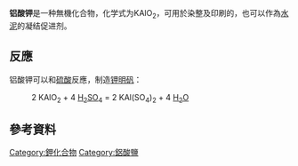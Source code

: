{{Chembox
| verifiedrevid = 414434037
| ImageFile = Potassium_aluminate.png
| ImageSize = 
| Reference = <ref name="hand">
{{cite book  | last = Lide | first = David R. | year = 1998
 | title = Handbook of Chemistry and Physics
 | edition = 87 | volume = 
 | location = Boca Raton, FL
 | publisher = CRC Press
 | isbn = 0-8493-0594-2 | pages = 4–76}}</ref>
| IUPACName = 铝酸钾
| OtherNames = 偏铝酸钾
| Section1 = {{Chembox Identifiers
| CASNo = 12003-63-3
| CASNo_Ref = {{cascite|correct|??}}
|  PubChem  =  
|  SMILES  =  
}}
| Section2 = {{Chembox Properties
| Formula = KAlO<sub>2</sub>
| MolarMass = 98.08
| Appearance = 
| Density = 
| MeltingPt = 
| BoilingPt = 
| Solubility = 反应}}
| Section3 = {{Chembox Hazards
| MainHazards = 
| FlashPt = 
| Autoignition = }}
| Section4 = {{Chembox Thermochemistry
| DeltaHf = 
| DeltaHc = 
| Entropy = 
| HeatCapacity = }}
}}

'''铝酸钾'''是一种無機化合物，化学式为KAlO<sub>2</sub>，可用於染整及印刷的{{le|媒染剂|mordant}}，也可以作為[[水泥|水泥]]的凝结促进剂。

==反應==
铝酸钾可以和[[硫酸|硫酸]]反應，制造[[钾明矾|钾明矾]]：
:2 KAlO<sub>2</sub> + 4 [[硫酸|H<sub>2</sub>SO<sub>4</sub>]] = 2 KAl(SO<sub>4</sub>)<sub>2</sub> + 4 [[水|H<sub>2</sub>O]]

==參考資料==
{{reflist}}

{{Potassium compounds}}

[[Category:鉀化合物|Category:鉀化合物]]
[[Category:鋁酸鹽|Category:鋁酸鹽]]

{{inorganic-compound-stub}}